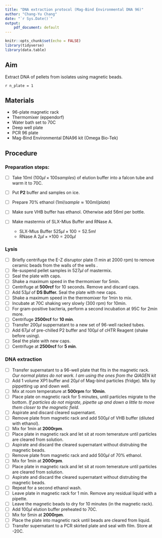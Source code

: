 ```yaml
---
title: "DNA extraction protocol (Mag-Bind Environmental DNA 96)"
author: "Chang-Yu Chang"
date: "`r Sys.Date()`" 
output: 
    pdf_document: default
---
```


```r
knitr::opts_chunk$set(echo = FALSE)
library(tidyverse)
library(data.table)
```

## Aim

Extract DNA of pellets from isolates using magnetic beads.

`r n_plate = 1`

## Materials

-   96-plate magnetic rack
-   Thermomixer (eppendorf)
-   Water bath set to 70C
-   Deep well plate
-   PCR 96 plate
-   Mag-Bind Environmental DNA96 kit (Omega Bio-Tek)

## Procedure

### Preparation steps:

-   [ ] Take 10ml ($100 \mu l \times 100 samples$) of elution buffer into a falcon tube and warm it to 70C.

-   [ ] Put **P2** buffer and samples on ice.

-   [ ] Prepare 70% ethanol ($1ml/sample \approx 100ml/plate$)

-   [ ] Make sure VHB buffer has ethanol. Otherwise add 56ml per bottle.

-   [ ] Make mastermix of SLX-Mlus Buffer and RNase A.

    -   SLX-Mlus Buffer $525 \mu l \times 100 = 52.5 ml$
    -   RNase A $2 \mu l \times \times 100 = 200 \mu l$

### Lysis

-   [ ] Briefly centrifuge the E-Z disruptor plate (1 min at 2000 rpm) to remove ceramic beads from the walls of the wells .
-   [ ] Re-suspend pellet samples in $527 \mu l$ of mastermix.
-   [ ] Seal the plate with caps.
-   [ ] Shake a maximum speed in the thermomixer for 5min.
-   [ ] Centrifuge at **500rcf** for 10 seconds. Remove and discard caps.
-   [ ] Add $53 \mu l$ of **DS Buffer.** Seal the plate with new caps.
-   [ ] Shake a maximum speed in the thermomixer for 1min to mix.
-   [ ] Incubate at 70C shaking very slowly (300 rpm) for 10min.
-   [ ] For gram-positive bacteria, perform a second incubation at 95C for 2min more.
-   [ ] Centrifuge **2500rcf** for **10 min**.
-   [ ] Transfer $200 \mu l$ suppernatant to a new set of 96-well racked tubes.
-   [ ] Add $67 \mu l$ of pre-chilled P2 buffer and $100 \mu l$ of cHTR Reagent (shake before using).
-   [ ] Seal the plate with new caps.
-   [ ] Centrifuge at **2500rcf** for **5 min**.

### DNA extraction

-   [ ] Transfer supernatant to a 96-well plate that fits in the magnetic rack. *Our normal plates do not work. I am using the ones from the QIAGEN kit*
-   [ ] Add 1 volume XP1 buffer and $20 \mu l$ of Mag-bind particles (fridge). Mix by pippetting up and down well.
-   [ ] Mix at room temperature at **500rpm** for **10min**.
-   [ ] Place plate on magnetic rack for 5 minutes, until particles migrate to the bottom. *If particles do not migrate, pipette up and down a little to move them closer to the magnetic field.*
-   [ ] Aspirate and discard cleared supernatant.
-   [ ] Remove plate from magnetic rack and add $500 \mu l$ of VHB buffer (diluted with ethanol).
-   [ ] Mix for 1min at **2000rpm**.
-   [ ] Place plate in magnetic rack and let sit at room temerature until particles are cleared from solution.
-   [ ] Aspirate and discard the cleared supernatant without distrubing the magnetic beads.
-   [ ] Remove plate from magnetic rack and add $500 \mu l$ of 70% ethanol.
-   [ ] Mix for 1min at **2000rpm**.
-   [ ] Place plate in magnetic rack and let sit at room temerature until particles are cleared from solution.
-   [ ] Aspirate and discard the cleared supernatant without distrubing the magnetic beads.
-   [ ] Repeat for a second ethanol wash.
-   [ ] Leave plate in magnetic rack for 1 min. Remove any residual liquid with a pipette.
-   [ ] Leave the magnetic beads to dry for 10 minutes (in the magnetic rack).
-   [ ] Add $100 \mu l$ elution buffer preheated to 70C.
-   [ ] Mix for 5min at **2000rpm**.
-   [ ] Place the plate into magnetic rack until beads are cleared from liquid.
-   [ ] Transfer supernatant to a PCR skirted plate and seal with film. Store at -20C.

